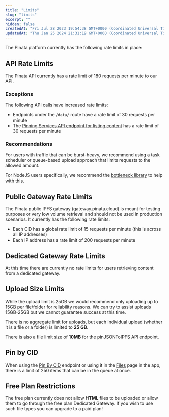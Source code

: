 ```yaml
---
title: "Limits"
slug: "limits"
excerpt: ""
hidden: false
createdAt: "Fri Jul 28 2023 19:54:38 GMT+0000 (Coordinated Universal Time)"
updatedAt: "Thu Jan 25 2024 21:31:19 GMT+0000 (Coordinated Universal Time)"
---
```

The Pinata platform currently has the following rate limits in place:

## API Rate Limits

The Pinata API currently has a rate limit of 180 requests per minute to our API. 

### Exceptions

The following API calls have increased rate limits:

- Endpoints under the `/data/` route have a rate limit of 30 requests per minute
- The [Pinning Services API endpoint for listing content](https://ipfs.github.io/pinning-services-api-spec/#tag/pins/paths/~1pins/get) has a rate limit of 30 requests per minute

### Recommendations

For users with traffic that can be burst-heavy, we recommend using a task scheduler or queue-based upload approach that limits requests to the allowed amount. 

For NodeJS users specifically, we recommend the [bottleneck library](https://www.npmjs.com/package/bottleneck) to help with this.

## Public Gateway Rate Limits

The Pinata public IPFS gateway (gateway.pinata.cloud) is meant for testing purposes or very low volume retrieval and should not be used in production scenarios. It currently has the following rate limits:

- Each CID has a global rate limit of 15 requests per minute (this is across all IP addresses)
- Each IP address has a rate limit of 200 requests per minute

## Dedicated Gateway Rate Limits

At this time there are currently no rate limits for users retrieving content from a dedicated gateway. 

## Upload Size Limits

<Warning>While the upload limit is 25GB we would recommend only uploading up to 15GB per file/folder for reliability reasons. We can try to assist uploads 15GB-25GB but we cannot guarantee success at this time.</Warning>

There is no aggregate limit for uploads, but each individual upload (whether it is a file or a folder) is limited to **25 GB**.

There is also a file limit size of **10MB** for the pinJSONToIPFS API endpoint.

## Pin by CID

When using the [Pin By CID]() endpoint or using it in the [Files]() page in the app, there is a limit of 250 items that can be in the queue at once.

## Free Plan Restrictions

The free plan currently does not allow **HTML** files to be uploaded or allow them to go through the free plan Dedicated Gateway. If you wish to use such file types you can upgrade to a paid plan!
